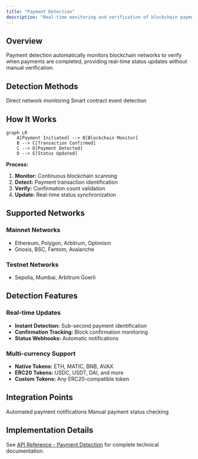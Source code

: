 ```yaml
---
title: "Payment Detection"
description: "Real-time monitoring and verification of blockchain payment completion"
---
```


## Overview

Payment detection automatically monitors blockchain networks to verify when payments are completed, providing real-time status updates without manual verification.

## Detection Methods

<CardGroup cols={2}>
  <Card title="Blockchain Scanning" icon="magnifying-glass">
    Direct network monitoring
  </Card>
  
  <Card title="Event Listening" icon="bell">
    Smart contract event detection
  </Card>
</CardGroup>

## How It Works

```mermaid
graph LR
    A[Payment Initiated] --> B[Blockchain Monitor]
    B --> C[Transaction Confirmed]
    C --> D[Payment Detected]
    D --> E[Status Updated]
```

**Process:**
1. **Monitor:** Continuous blockchain scanning
2. **Detect:** Payment transaction identification
3. **Verify:** Confirmation count validation
4. **Update:** Real-time status synchronization

## Supported Networks

### Mainnet Networks
- Ethereum, Polygon, Arbitrum, Optimism
- Gnosis, BSC, Fantom, Avalanche

### Testnet Networks
- Sepolia, Mumbai, Arbitrum Goerli

## Detection Features

### Real-time Updates
- **Instant Detection:** Sub-second payment identification
- **Confirmation Tracking:** Block confirmation monitoring
- **Status Webhooks:** Automatic notifications

### Multi-currency Support
- **Native Tokens:** ETH, MATIC, BNB, AVAX
- **ERC20 Tokens:** USDC, USDT, DAI, and more
- **Custom Tokens:** Any ERC20-compatible token

## Integration Points

<CardGroup cols={2}>
  <Card title="Webhooks" href="/api-features/webhooks-events">
    Automated payment notifications
  </Card>
  
  <Card title="Query Payments" href="/api-features/query-payments">
    Manual payment status checking
  </Card>
</CardGroup>

## Implementation Details

See [API Reference - Payment Detection](/api-reference/payment-detection) for complete technical documentation.